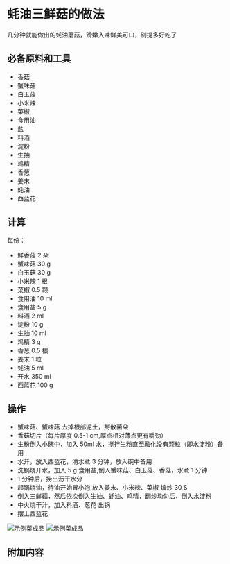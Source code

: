 # 蚝油三鲜菇的做法

几分钟就能做出的蚝油蘑菇，滑嫩入味鲜美可口，别提多好吃了

## 必备原料和工具

* 香菇
* 蟹味菇
* 白玉菇
* 小米辣
* 菜椒
* 食用油
* 盐
* 料酒
* 淀粉
* 生抽
* 鸡精
* 香葱
* 姜末
* 蚝油
* 西蓝花

## 计算

每份：

* 鲜香菇 2 朵
* 蟹味菇 30 g
* 白玉菇 30 g
* 小米辣 1 根
* 菜椒 0.5 颗
* 食用油 10 ml
* 食用盐 5 g
* 料酒 2 ml
* 淀粉 10 g
* 生抽 10 ml
* 鸡精 3 g
* 香葱 0.5 根
* 姜末 1 粒
* 蚝油 5 ml
* 开水 350 ml
* 西蓝花 100 g

## 操作

* 蟹味菇、蟹味菇 去掉根部泥土，掰散菌朵
* 香菇切片（每片厚度 0.5-1 cm,厚点相对薄点更有嚼劲）
* 生粉倒入小碗中，加入 50ml 水，搅拌生粉直至融化没有颗粒（即水淀粉）备用
* 水开，放入西蓝花，清水煮 3 分钟，放入碗中备用
* 洗锅烧开水，加入 5 g 食用盐,倒入蟹味菇、白玉菇、香菇，水煮 1 分钟
* 1 分钟后，捞出沥干水分
* 起锅烧油，待油开始冒小泡,放入姜末、小米辣、菜椒 煸炒 30 S
* 倒入三鲜菇，然后依次倒入生抽、蚝油、鸡精，翻炒均匀后，倒入水淀粉
* 中火烧干汁，加入料酒、葱花 出锅
* 摆上西蓝花

![示例菜成品](./1.jpeg)
![示例菜成品](./2.jpeg)

## 附加内容


